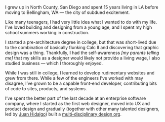 I grew up in North County, San Diego and spent 15 years living in LA before moving to Bellingham, WA &mdash; the city of subdued excitement.

Like many teenagers, I had very little idea what I wanted to do with my life. I've loved building and designing from a young age, and I spent my high school summers working in construction. 

I started a pre-architecture degree in college, but that was short-lived due to the combination of basically flunking Calc II and discovering that graphic design was a thing. Thankfully, I had the self-awareness _[my parents telling me]_ that my skills as a designer would likely not provide a living wage, I also studied business &mdash; which I thoroughly enjoyed. 

While I was still in college, I learned to develop rudimentary websites and grew from there. While a few of the engineers I’ve worked with may disagree, I’ve grown to be a capable front-end developer, contributing bits of code to sites, products, and systems.

I’ve spent the better part of the last decade at an enterprise software company, where I started as the first web designer, moved into UX and product design and gradually (together with other many talented designers, led by [Juan Hidalgo](https://hidalgo.design)) built a [multi-disciplinary design org](https://liferay.design).
